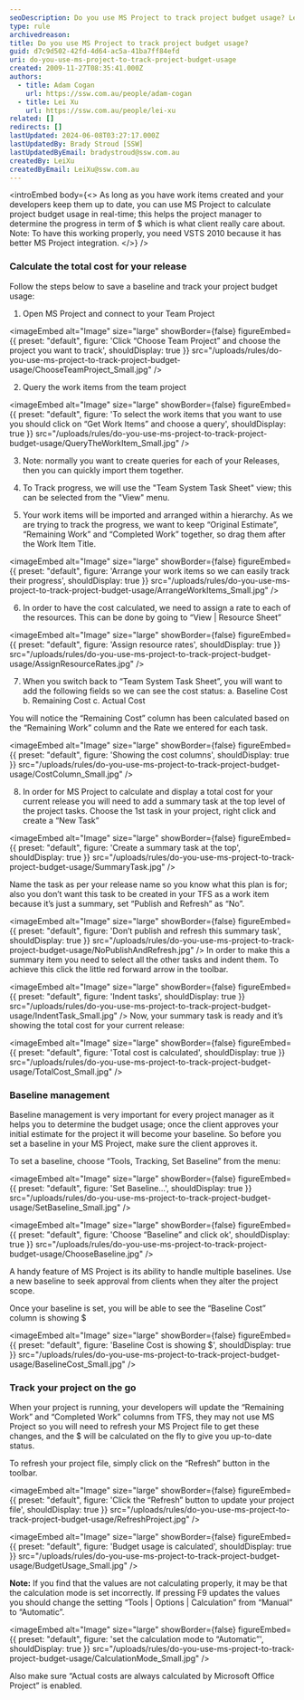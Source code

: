 ```yaml
---
seoDescription: Do you use MS Project to track project budget usage? Learn how to calculate project budget usage in real-time using MS Project and VSTS 2010.
type: rule
archivedreason:
title: Do you use MS Project to track project budget usage?
guid: d7c9d502-42fd-4d64-ac5a-41ba7ff84efd
uri: do-you-use-ms-project-to-track-project-budget-usage
created: 2009-11-27T08:35:41.000Z
authors:
  - title: Adam Cogan
    url: https://ssw.com.au/people/adam-cogan
  - title: Lei Xu
    url: https://ssw.com.au/people/lei-xu
related: []
redirects: []
lastUpdated: 2024-06-08T03:27:17.000Z
lastUpdatedBy: Brady Stroud [SSW]
lastUpdatedByEmail: bradystroud@ssw.com.au
createdBy: LeiXu
createdByEmail: LeiXu@ssw.com.au
---
```


<introEmbed
  body={<>
As long as you have work items created and your developers keep them up to date, you can use MS Project to calculate project budget usage in real-time; this helps the project manager to determine the progress in term of $ which is what client really care about.
Note: To have this working properly, you need VSTS 2010 because it has better MS Project integration.
  </>}
/>
### Calculate the total cost for your release

Follow the steps below to save a baseline and track your project budget usage:

1. Open MS Project and connect to your Team Project
   
<imageEmbed
  alt="Image"
  size="large"
  showBorder={false}
  figureEmbed={{
    preset: "default",
    figure: 'Click “Choose Team Project” and choose the project you want to track',
    shouldDisplay: true
  }}
  src="/uploads/rules/do-you-use-ms-project-to-track-project-budget-usage/ChooseTeamProject_Small.jpg"
/>

2. Query the work items from the team project
   
<imageEmbed
  alt="Image"
  size="large"
  showBorder={false}
  figureEmbed={{
    preset: "default",
    figure: 'To select the work items that you want to use you should click on “Get Work Items” and choose a query',
    shouldDisplay: true
  }}
  src="/uploads/rules/do-you-use-ms-project-to-track-project-budget-usage/QueryTheWorkItem_Small.jpg"
/>

3. Note: normally you want to create queries for each of your Releases, then you can quickly import them together.

4. To Track progress, we will use the "Team System Task Sheet" view; this can be selected from the "View" menu.

5. Your work items will be imported and arranged within a hierarchy. As we are trying to track the progress, we want to keep “Original Estimate”, “Remaining Work” and “Completed Work” together, so drag them after the Work Item Title.
   
<imageEmbed
  alt="Image"
  size="large"
  showBorder={false}
  figureEmbed={{
    preset: "default",
    figure: 'Arrange your work items so we can easily track their progress',
    shouldDisplay: true
  }}
  src="/uploads/rules/do-you-use-ms-project-to-track-project-budget-usage/ArrangeWorkItems_Small.jpg"
/>

6. In order to have the cost calculated, we need to assign a rate to each of the resources. This can be done by going to “View | Resource Sheet”
   
<imageEmbed
  alt="Image"
  size="large"
  showBorder={false}
  figureEmbed={{
    preset: "default",
    figure: 'Assign resource rates',
    shouldDisplay: true
  }}
  src="/uploads/rules/do-you-use-ms-project-to-track-project-budget-usage/AssignResourceRates.jpg"
/>

7. When you switch back to “Team System Task Sheet”, you will want to add the following fields so we can see the cost status:
   a. Baseline Cost
   b. Remaining Cost
   c. Actual Cost

You will notice the “Remaining Cost” column has been calculated based on the “Remaining Work” column and the Rate we entered for each task.

<imageEmbed
  alt="Image"
  size="large"
  showBorder={false}
  figureEmbed={{
    preset: "default",
    figure: 'Showing the cost columns',
    shouldDisplay: true
  }}
  src="/uploads/rules/do-you-use-ms-project-to-track-project-budget-usage/CostColumn_Small.jpg"
/>

8. In order for MS Project to calculate and display a total cost for your current release you will need to add a summary task at the top level of the project tasks.
   Choose the 1st task in your project, right click and create a “New Task”
   
<imageEmbed
  alt="Image"
  size="large"
  showBorder={false}
  figureEmbed={{
    preset: "default",
    figure: 'Create a summary task at the top',
    shouldDisplay: true
  }}
  src="/uploads/rules/do-you-use-ms-project-to-track-project-budget-usage/SummaryTask.jpg"
/>

Name the task as per your release name so you know what this plan is for; also you don’t want this task to be created in your TFS as a work item because it’s just a summary, set “Publish and Refresh” as “No”.

<imageEmbed
  alt="Image"
  size="large"
  showBorder={false}
  figureEmbed={{
    preset: "default",
    figure: 'Don’t publish and refresh this summary task',
    shouldDisplay: true
  }}
  src="/uploads/rules/do-you-use-ms-project-to-track-project-budget-usage/NoPublishAndRefresh.jpg"
/>
In order to make this a summary item you need to select all the other tasks and indent them. To achieve this click the little red forward arrow in the toolbar.

<imageEmbed
  alt="Image"
  size="large"
  showBorder={false}
  figureEmbed={{
    preset: "default",
    figure: 'Indent tasks',
    shouldDisplay: true
  }}
  src="/uploads/rules/do-you-use-ms-project-to-track-project-budget-usage/IndentTask_Small.jpg"
/>
Now, your summary task is ready and it’s showing the total cost for your current release:

<imageEmbed
  alt="Image"
  size="large"
  showBorder={false}
  figureEmbed={{
    preset: "default",
    figure: 'Total cost is calculated',
    shouldDisplay: true
  }}
  src="/uploads/rules/do-you-use-ms-project-to-track-project-budget-usage/TotalCost_Small.jpg"
/>

### Baseline management

Baseline management is very important for every project manager as it helps you to determine the budget usage; once the client approves your initial estimate for the project it will become your baseline. So before you set a baseline in your MS Project, make sure the client approves it.

To set a baseline, choose “Tools, Tracking, Set Baseline” from the menu:


<imageEmbed
  alt="Image"
  size="large"
  showBorder={false}
  figureEmbed={{
    preset: "default",
    figure: 'Set Baseline...',
    shouldDisplay: true
  }}
  src="/uploads/rules/do-you-use-ms-project-to-track-project-budget-usage/SetBaseline_Small.jpg"
/>


<imageEmbed
  alt="Image"
  size="large"
  showBorder={false}
  figureEmbed={{
    preset: "default",
    figure: 'Choose “Baseline” and click ok',
    shouldDisplay: true
  }}
  src="/uploads/rules/do-you-use-ms-project-to-track-project-budget-usage/ChooseBaseline.jpg"
/>

A handy feature of MS Project is its ability to handle multiple baselines. Use a new baseline to seek approval from clients when they alter the project scope.

Once your baseline is set, you will be able to see the “Baseline Cost” column is showing $


<imageEmbed
  alt="Image"
  size="large"
  showBorder={false}
  figureEmbed={{
    preset: "default",
    figure: 'Baseline Cost is showing $',
    shouldDisplay: true
  }}
  src="/uploads/rules/do-you-use-ms-project-to-track-project-budget-usage/BaselineCost_Small.jpg"
/>

### Track your project on the go

When your project is running, your developers will update the “Remaining Work” and “Completed Work” columns from TFS, they may not use MS Project so you will need to refresh your MS Project file to get these changes, and the $ will be calculated on the fly to give you up-to-date status.

To refresh your project file, simply click on the “Refresh” button in the toolbar.


<imageEmbed
  alt="Image"
  size="large"
  showBorder={false}
  figureEmbed={{
    preset: "default",
    figure: 'Click the “Refresh” button to update your project file',
    shouldDisplay: true
  }}
  src="/uploads/rules/do-you-use-ms-project-to-track-project-budget-usage/RefreshProject.jpg"
/>


<imageEmbed
  alt="Image"
  size="large"
  showBorder={false}
  figureEmbed={{
    preset: "default",
    figure: 'Budget usage is calculated',
    shouldDisplay: true
  }}
  src="/uploads/rules/do-you-use-ms-project-to-track-project-budget-usage/BudgetUsage_Small.jpg"
/>

**Note:** If you find that the values are not calculating properly, it may be that the calculation mode is set incorrectly. If pressing F9 updates the values you should change the setting “Tools | Options | Calculation” from “Manual” to “Automatic”.


<imageEmbed
  alt="Image"
  size="large"
  showBorder={false}
  figureEmbed={{
    preset: "default",
    figure: 'set the calculation mode to “Automatic”',
    shouldDisplay: true
  }}
  src="/uploads/rules/do-you-use-ms-project-to-track-project-budget-usage/CalculationMode_Small.jpg"
/>

Also make sure “Actual costs are always calculated by Microsoft Office Project” is enabled.
